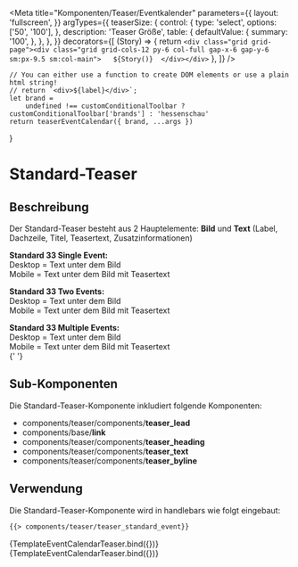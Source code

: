 
<Meta
    title="Komponenten/Teaser/Eventkalender"
    parameters={{
        layout: 'fullscreen',
    }}
    argTypes={{
        teaserSize: {
            control: {
                type: 'select',
                options: ['50', '100'],
            },
            description: 'Teaser Größe',
            table: {
                defaultValue: {
                    summary: '100',
                },
            },
        },
    }}
    decorators={[
        (Story) => {
            return `<div class="grid grid-page"><div class="grid grid-cols-12 py-6 col-full gap-x-6 gap-y-6 sm:px-9.5 sm:col-main">  
                ${Story()} 
                </div></div>`
        },
    ]}
/>

    // You can either use a function to create DOM elements or use a plain html string!
    // return `<div>${label}</div>`;
    let brand =
        undefined !== customConditionalToolbar ? customConditionalToolbar['brands'] : 'hessenschau'
    return teaserEventCalendar({ brand, ...args })
}

# Standard-Teaser

## Beschreibung

Der Standard-Teaser besteht aus 2 Hauptelemente: <b>Bild</b> und <b>Text</b> (Label, Dachzeile, Titel, Teasertext, Zusatzinformationen)

<b>Standard 33 Single Event:</b> <br />
Desktop = Text unter dem Bild <br />
Mobile = Text unter dem Bild mit Teasertext <br />

<b>Standard 33 Two Events:</b> <br />
Desktop = Text unter dem Bild <br />
Mobile = Text unter dem Bild mit Teasertext <br />

<b>Standard 33 Multiple Events:</b> <br />
Desktop = Text unter dem Bild <br />
Mobile = Text unter dem Bild mit Teasertext <br />{' '}

## Sub-Komponenten

Die Standard-Teaser-Komponente inkludiert folgende Komponenten:

<ul>
    <li>
        components/teaser/components/<b>teaser_lead</b>
    </li>
    <li>
        components/base/<b>link</b>
    </li>
    <li>
        components/teaser/components/<b>teaser_heading</b>
    </li>
    <li>
        components/teaser/components/<b>teaser_text</b>
    </li>
    <li>
        components/teaser/components/<b>teaser_byline</b>
    </li>
</ul>

## Verwendung

Die Standard-Teaser-Komponente wird in handlebars wie folgt eingebaut:

```html
{{> components/teaser/teaser_standard_event}}
```

<Canvas withToolbar>
    <Story
        name="Teaser 100"
        argTypes={{
            teaserSize: {
                control: {
                    type: 'select',
                    options: ['50', '100'],
                },
                description: 'Teaser Größe',
                table: {
                    defaultValue: {
                        summary: '100',
                    },
                },
            },
        }}
        args={teaserEventCalendar100Serif.logicItem.includeModel}
    >
        {TemplateEventCalendarTeaser.bind({})}
    </Story>
    <Story
        name="Teaser 100 Keine Events in der Zukunft"
        argTypes={{
            teaserSize: {
                control: {
                    type: 'select',
                    options: ['50', '100'],
                },
                description: 'Teaser Größe',
                table: {
                    defaultValue: {
                        summary: '100',
                    },
                },
            },
        }}
        args={teaserEventCalendarWithNoFutureEventsData.logicItem.includeModel}
    >
        {TemplateEventCalendarTeaser.bind({})}
    </Story>
</Canvas>
